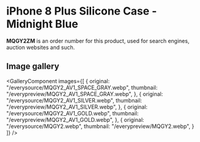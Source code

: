 
# iPhone 8 Plus Silicone Case - Midnight Blue

<Callout type='info' emoji='👉🏻'>**MQGY2ZM** is an order number for this product, used for search engines, auction websites and such.</Callout>

## Image gallery

<GalleryComponent
    images={[
      {
        original: "/everysource/MQGY2_AV1_SPACE_GRAY.webp",
        thumbnail: "/everypreview/MQGY2_AV1_SPACE_GRAY.webp",
      },
      {
        original: "/everysource/MQGY2_AV1_SILVER.webp",
        thumbnail: "/everypreview/MQGY2_AV1_SILVER.webp",
      },
      {
        original: "/everysource/MQGY2_AV1_GOLD.webp",
        thumbnail: "/everypreview/MQGY2_AV1_GOLD.webp",
      },
      {
        original: "/everysource/MQGY2.webp",
        thumbnail: "/everypreview/MQGY2.webp",
      }
    ]}
  />
